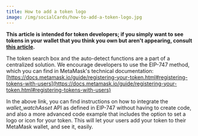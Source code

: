 ```yaml
---
title: How to add a token logo
image: /img/socialCards/how-to-add-a-token-logo.jpg
---
```



<CustomLayout />

**This article is intended for token developers; if you simply want to see tokens in your wallet that you think you own but aren't appearing, consult [this article](/managing-my-tokens/custom-tokens/how-to-display-tokens-in-metamask).**

The token search box and the auto-detect functions are a part of a centralized solution. We encourage developers to use the EIP-747 method, which you can find in MetaMask's technical documentation:[https://docs.metamask.io/guide/registering-your-token.html#registering-tokens-with-users](https://docs.metamask.io/guide/registering-your-token.html#registering-tokens-with-users)

In the above link, you can find instructions on how to integrate the _wallet_watchAsset_ API as defined in EIP-747 without having to create code, and also a more advanced code example that includes the option to set a logo or icon for your token. This will let your users add your token to their MetaMask wallet, and see it, easily.
